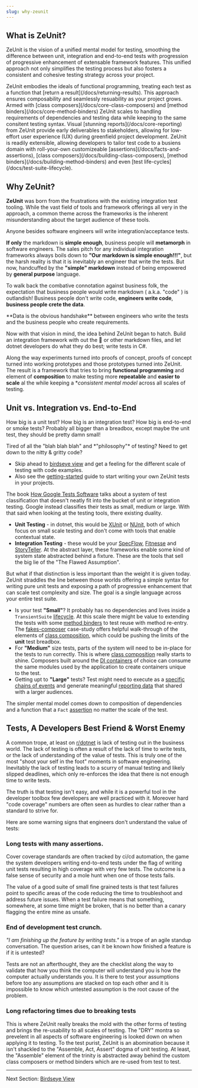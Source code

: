 ```yaml
---
slug: why-zeunit
---
```



## What is ZeUnit?

ZeUnit is the vision of a unified mental model for testing, smoothing the difference between unit, integration and end-to-end tests with progression of progressive enhancement of extensable framework features.  This unified approach not only simplifies the testing process but also fosters a consistent and cohesive testing strategy across your project.

 <TwoColumns>
    <Card title='Simple & Functional'>
        <HiCheckCircleMini q:slot='icon' />
        ZeUnit embodies the ideals of functional programming, treating each test as a function that [return a result](/docs/returning-results). This approach ensures composability and seamlessly resuability as your project grows.
    </Card>
    <Card title='Scaling to Integration Testing'>
        <HiShieldCheckSolid q:slot='icon' />
        Armed with [class composers](/docs/core-class-composers) and [method binders](/docs/core-method-binders)  ZeUnit scales to handling requirements of dependencies and testing data while keeping to the same consitent testing syntax.
    </Card>
    <Card title='Tailored Reporting'>
        <HiPrinterMini q:slot='icon' />
       Visual [stunning reports](/docs/core-reporting) from ZeUnit provide early deliverables to stakeholders, allowing for low-effort user experience (UX) during greenfield project development.
    </Card>
    <Card title='Powerfully Adaptable'>
        <HiCog8ToothSolid q:slot='icon' />
        ZeUnit is readily extensible, allowing developers to tailor test code to a busiens domain with roll-your-own customizeable [assertions](/docs/facts-and-assertions), [class composers](/docs/building-class-composers), [method binders](/docs/building-method-binders) and even [test life-cycles](/docs/test-suite-lifecycle).
    </Card>
</TwoColumns>


## Why ZeUnit?

**ZeUnit** was born from the frustrations with the existing integration test tooling.  While the vast field of tools and framework offerings all very in the approach, a common theme across the frameworks is the inherent misunderstanding about the target audience of these tools.

<Warning title="The Flawed Assumption">
Anyone besides software engineers will write integration/acceptance tests. 
</Warning>

**If only** the markdown is **simple enough**, business people will **metamorph** in software engineers.  The sales pitch for any individual integration frameworks always boils down to **"Our markdown is simple enough!!!"**, but the harsh reality is that it is inevitably an engineer that write the tests. But now, handcuffed by the **"simple" markdown** instead of being empowered by **general purpose** language.

To walk back the combative connotation against business folk, the expectation that business people would write markdown ( a.k.a. "code" ) is outlandish!  Business people don't write code, **engineers write code**, **business people crete the data**.  

<Notes title="Its the Data not Tests">
**Data is the obvious handshake** between engineers who write the tests and the business people who create requirements.
</Notes>

Now with that vision in mind, the idea behind ZeUnit began to hatch.  Build an integration framework with out the 🥒 or other markdown files, and let dotnet developers do what they do best; write tests in C#.  

Along the way experiments turned into proofs of concept, proofs of concept turned into working prototypes and those prototypes turned into ZeUnit.  The result is a framework that tries to bring **functional programming** and element of **composition** to make testing more **repeatable** and **easier to scale** al the while keeping a **consistent mental model* across all scales of testing.

## Unit vs. Integration vs. End-to-End

How big is a unit test? How big is an integration test? How big is end-to-end or smoke tests? Probably all bigger than a breadbox, except maybe the unit test, they should be pretty damn small!

<Notes title="For the Tech-heads">
Tired of all the "blah blah blah" and *"philosophy"* of testing? Need to get down to the nitty & gritty code? 

- Skip ahead to [birdseye view](/docs/birdseye-view/) and get a feeling for the different scale of testing with code examples.  
- Also see the [getting-started](/docs/getting-started/) guide to start writing your own ZeUnit tests in your projects.
</Notes>

The book <a href="https://amzn.to/3G4e4V4" target="_blank">How Google Tests Software</a> talks about a system of test classification that doesn't neatly fit into the bucket of unit or integration testing.  Google instead classifies their tests as small, medium or large.  With that said when looking at the testing tools, there existing duality.

* **Unit Testing** - in dotnet, this would be <a href="https://xunit.net/" target="_blank">XUnit</a> or <a href="https://nunit.org/" target="_blank">NUnit</a>, both of which focus on small scale testing and don't come with tools that enable contextual state.  
* **Integration Testing** - these would be your <a href="https://specflow.org/" target="_blank">SpecFlow</a>, <a href="https://fitnesse.org/" target="_blank">Fitnesse</a> and <a href="https://storyteller.github.io/" target="_blank">StoryTeller</a>.  At the abstract layer, these frameworks enable some kind of system state abstracted behind a fixture.  These are the tools that sell the big lie of the "The Flawed Assumption".

But what if that distinction is less important than the weight it is given today.  ZeUnit straddles the line between those worlds offering a simple syntax for writing pure unit tests and exposing a path of progressive enhancement that can scale test complexity and size.  The goal is a single language across your entire test suite.   

- Is your test **"Small"**? It probably has no dependencies and lives inside a `TransientSuite` [lifecycle](/docs/test-suite-lifecycle/). At this scale there might be value to extending the tests with some [method binders](/docs/core-method-binders/) to test reuse with method re-entry.  The [fakes-composer](/case-study/fakes-composer/) case-study offers helpful walk-through of the elements of [class composition](/docs/core-class-composers/), which could be pushing the limits of the **unit** test breadbox.
- For **"Medium"** size tests, parts of the system will need to be in-place for the tests to run correctly.  This is where [class composition](/docs/core-class-composers/) really starts to shine.  Composers built around the [DI containers](/docs/lamar-dependency-injection/) of choice can consume the same modules used by the application to create containers unique to the test.
- Getting upt to **"Large"** tests? Test might need to execute as a [specific chains of events](/docs/test-dependency-chain/) and generate meaningful [reporting data](/docs/core-reporting/) that shared with a larger audiences.

The simpler mental model comes down to composition of dependencies and a function that a `Fact` [assertion](/docs/facts-and-assertions) no matter the scale of the test.
 
## Tests, A Developers Best Friend & Worst Enemy

A common trope, at least on [r/dotnet](https://www.reddit.com/r/dotnet/) is lack of testing out in the business world.  The lack of testing is often a result of the lack of time to write tests, or the lack of understanding of the value of tests.  This is truly one of the most "shoot your self in the foot" moments in software engineering. Inevitably the lack of testing leads to a scurry of manual testing and likely slipped deadlines, which only re-enforces the idea that there is not enough time to write tests.

The truth is that testing isn't easy, and while it is a powerful tool in the developer toolbox few developers are well practiced with it.  Moreover hard "code coverage" numbers are often seen as hurdles to clear rather than a standard to strive for.

Here are some warning signs that engineers don't understand the value of tests:

### Long tests with many assertions.

Cover coverage standards are often tracked by ci/cd automation, the game the system developers writing end-to-end tests under the flag of writing unit tests resulting in high coverage with very few tests. The outcome is a false sense of security and a mole hunt when one of those tests fails.

<Warning title="End-to-End Canary Tets">
The value of a good suite of small fine grained tests is that test failures point to specific areas of the code reducing the time to troubleshoot and address future issues.  When a test failure means that something, somewhere, at some time might be broken, that is no better than a canary flagging the entire mine as unsafe.
</Warning>

### End of development test crunch.

*"I am finishing up the feature by writing tests."* is a trope of an agile standup conversation. The question arises, can it be known how finished a feature is if it is untested? 

Tests are not an afterthought, they are the checklist along the way to validate that how you think the computer will understand you is how the computer actually understands you. It is there to test your assumptions before too any assumptions are stacked on top each other and it is impossible to know which untested assumption is the root cause of the problem.

### Long refactoring times due to breaking tests

This is where ZeUnit really breaks the mold with the other forms of testing and brings the re-usability to all scales of testing.  The "DRY" montra so prevelent in all aspects of software engineering is looked down on when applying it to testing.  To the test purist, ZeUnit is an abomination because it isn't shackled to the "Assemble, Act, Assert" dogma of unit testing.  At least, the "Assemble" element of the trinity is abstracted away behind the custom class composers or method binders which are re-used from test to test.

***

Next Section: [Birdseye View](/docs/birdseye-view/)